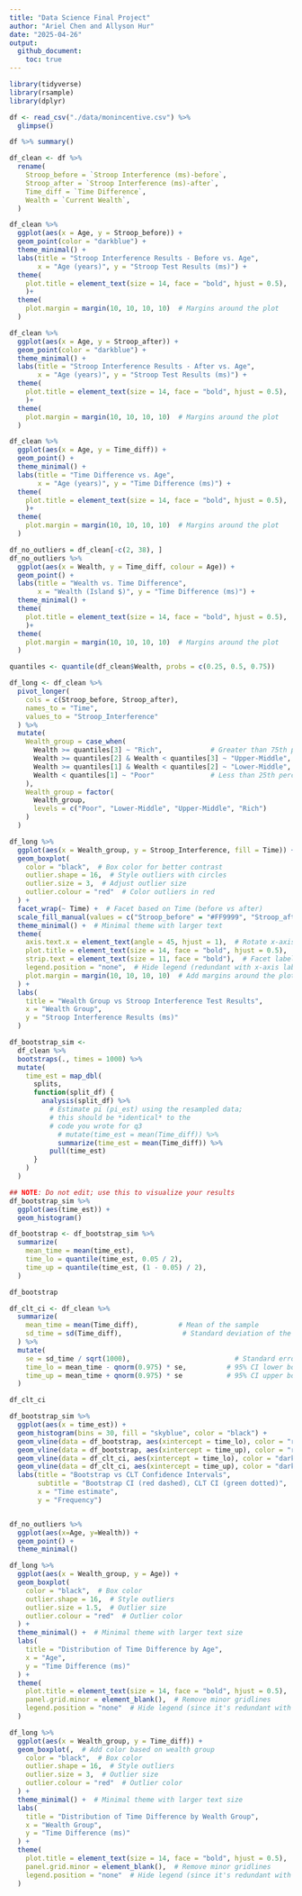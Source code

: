 ```yaml
---
title: "Data Science Final Project"
author: "Ariel Chen and Allyson Hur"
date: "2025-04-26"
output:
  github_document:
    toc: true
---
```


```r
library(tidyverse)
library(rsample)
library(dplyr)
```

```r
df <- read_csv("./data/monincentive.csv") %>% 
  glimpse() 
```

```r
df %>% summary()
```

```r
df_clean <- df %>%
  rename(
    Stroop_before = `Stroop Interference (ms)-before`,
    Stroop_after = `Stroop Interference (ms)-after`,
    Time_diff = `Time Difference`,
    Wealth = `Current Wealth`,
  )
```

```r
df_clean %>% 
  ggplot(aes(x = Age, y = Stroop_before)) +
  geom_point(color = "darkblue") +
  theme_minimal() +
  labs(title = "Stroop Interference Results - Before vs. Age",
       x = "Age (years)", y = "Stroop Test Results (ms)") +
  theme( 
    plot.title = element_text(size = 14, face = "bold", hjust = 0.5),
    )+
  theme(
    plot.margin = margin(10, 10, 10, 10)  # Margins around the plot
  )
```

```r
df_clean %>% 
  ggplot(aes(x = Age, y = Stroop_after)) +
  geom_point(color = "darkblue") +
  theme_minimal() +
  labs(title = "Stroop Interference Results - After vs. Age",
       x = "Age (years)", y = "Stroop Test Results (ms)") +
  theme( 
    plot.title = element_text(size = 14, face = "bold", hjust = 0.5),
    )+
  theme(
    plot.margin = margin(10, 10, 10, 10)  # Margins around the plot
  )
```

```r
df_clean %>% 
  ggplot(aes(x = Age, y = Time_diff)) +
  geom_point() +
  theme_minimal() +
  labs(title = "Time Difference vs. Age",
       x = "Age (years)", y = "Time Difference (ms)") +
  theme( 
    plot.title = element_text(size = 14, face = "bold", hjust = 0.5),
    )+
  theme(
    plot.margin = margin(10, 10, 10, 10)  # Margins around the plot
  )
```

```r

df_no_outliers = df_clean[-c(2, 38), ]
df_no_outliers %>% 
  ggplot(aes(x = Wealth, y = Time_diff, colour = Age)) +
  geom_point() +
  labs(title = "Wealth vs. Time Difference",
       x = "Wealth (Island $)", y = "Time Difference (ms)") +
  theme_minimal() +
  theme( 
    plot.title = element_text(size = 14, face = "bold", hjust = 0.5),
    )+
  theme(
    plot.margin = margin(10, 10, 10, 10)  # Margins around the plot
  )
```

```r
quantiles <- quantile(df_clean$Wealth, probs = c(0.25, 0.5, 0.75))

df_long <- df_clean %>%
  pivot_longer(
    cols = c(Stroop_before, Stroop_after),
    names_to = "Time",
    values_to = "Stroop_Interference"
  ) %>% 
  mutate(
    Wealth_group = case_when(
      Wealth >= quantiles[3] ~ "Rich",            # Greater than 75th percentile
      Wealth >= quantiles[2] & Wealth < quantiles[3] ~ "Upper-Middle",  # Between 50th and 75th percentile
      Wealth >= quantiles[1] & Wealth < quantiles[2] ~ "Lower-Middle",  # Between 25th and 50th percentile
      Wealth < quantiles[1] ~ "Poor"              # Less than 25th percentile
    ),
    Wealth_group = factor(
      Wealth_group,
      levels = c("Poor", "Lower-Middle", "Upper-Middle", "Rich")
    )
  )

df_long %>%
  ggplot(aes(x = Wealth_group, y = Stroop_Interference, fill = Time)) +
  geom_boxplot(
    color = "black",  # Box color for better contrast
    outlier.shape = 16,  # Style outliers with circles
    outlier.size = 3,  # Adjust outlier size
    outlier.colour = "red"  # Color outliers in red
  ) +
  facet_wrap(~ Time) +  # Facet based on Time (before vs after)
  scale_fill_manual(values = c("Stroop_before" = "#FF9999", "Stroop_after" = "#66B3FF")) +  # Custom colors for before and after
  theme_minimal() +  # Minimal theme with larger text
  theme(
    axis.text.x = element_text(angle = 45, hjust = 1),  # Rotate x-axis labels for readability
    plot.title = element_text(size = 14, face = "bold", hjust = 0.5),  # Title styling
    strip.text = element_text(size = 11, face = "bold"),  # Facet label styling
    legend.position = "none",  # Hide legend (redundant with x-axis labels)
    plot.margin = margin(10, 10, 10, 10)  # Add margins around the plot
  ) +
  labs(
    title = "Wealth Group vs Stroop Interference Test Results",
    x = "Wealth Group",
    y = "Stroop Interference Results (ms)"
  )
```

```r

df_bootstrap_sim <- 
  df_clean %>% 
  bootstraps(., times = 1000) %>% 
  mutate(
    time_est = map_dbl(
      splits,
      function(split_df) {
        analysis(split_df) %>% 
          # Estimate pi (pi_est) using the resampled data;
          # this should be *identical* to the
          # code you wrote for q3
            # mutate(time_est = mean(Time_diff)) %>%
            summarize(time_est = mean(Time_diff)) %>%
          pull(time_est)
      }
    )
  )

## NOTE: Do not edit; use this to visualize your results
df_bootstrap_sim %>% 
  ggplot(aes(time_est)) +
  geom_histogram()
```

```r
df_bootstrap <- df_bootstrap_sim %>% 
  summarize(
    mean_time = mean(time_est),
    time_lo = quantile(time_est, 0.05 / 2),
    time_up = quantile(time_est, (1 - 0.05) / 2),
  )

df_bootstrap

```

```r
df_clt_ci <- df_clean %>%
  summarize(
    mean_time = mean(Time_diff),          # Mean of the sample
    sd_time = sd(Time_diff),               # Standard deviation of the sample
  ) %>%
  mutate(
    se = sd_time / sqrt(1000),                          # Standard error
    time_lo = mean_time - qnorm(0.975) * se,          # 95% CI lower bound
    time_up = mean_time + qnorm(0.975) * se           # 95% CI upper bound
  )

df_clt_ci
```

```r
df_bootstrap_sim %>%
  ggplot(aes(x = time_est)) +
  geom_histogram(bins = 30, fill = "skyblue", color = "black") +
  geom_vline(data = df_bootstrap, aes(xintercept = time_lo), color = "red", linetype = "dashed", size = 1) +
  geom_vline(data = df_bootstrap, aes(xintercept = time_up), color = "red", linetype = "dashed", size = 1) +
  geom_vline(data = df_clt_ci, aes(xintercept = time_lo), color = "darkgreen", linetype = "dotted", size = 1) +
  geom_vline(data = df_clt_ci, aes(xintercept = time_up), color = "darkgreen", linetype = "dotted", size = 1) +
  labs(title = "Bootstrap vs CLT Confidence Intervals",
       subtitle = "Bootstrap CI (red dashed), CLT CI (green dotted)",
       x = "Time estimate",
       y = "Frequency")

```

```         
```

```r
df_no_outliers %>% 
  ggplot(aes(x=Age, y=Wealth)) +
  geom_point() +
  theme_minimal()
```

```r
df_long %>%
  ggplot(aes(x = Wealth_group, y = Age)) +
  geom_boxplot(
    color = "black",  # Box color
    outlier.shape = 16,  # Style outliers
    outlier.size = 1.5,  # Outlier size
    outlier.colour = "red"  # Outlier color
  ) +
  theme_minimal() +  # Minimal theme with larger text size
  labs(
    title = "Distribution of Time Difference by Age",
    x = "Age", 
    y = "Time Difference (ms)"
  ) +
  theme(
    plot.title = element_text(size = 14, face = "bold", hjust = 0.5),  # Title styling
    panel.grid.minor = element_blank(),  # Remove minor gridlines
    legend.position = "none"  # Hide legend (since it's redundant with the x-axis labels)
  ) 
```

```r
df_long %>% 
  ggplot(aes(x = Wealth_group, y = Time_diff)) +
  geom_boxplot(,  # Add color based on wealth group
    color = "black",  # Box color
    outlier.shape = 16,  # Style outliers
    outlier.size = 3,  # Outlier size
    outlier.colour = "red"  # Outlier color
  ) +
  theme_minimal() +  # Minimal theme with larger text size
  labs(
    title = "Distribution of Time Difference by Wealth Group",
    x = "Wealth Group", 
    y = "Time Difference (ms)"
  ) +
  theme(
    plot.title = element_text(size = 14, face = "bold", hjust = 0.5),  # Title styling
    panel.grid.minor = element_blank(),  # Remove minor gridlines
    legend.position = "none"  # Hide legend (since it's redundant with the x-axis labels)
  ) 
```

